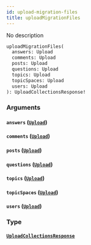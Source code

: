 ```yaml
---
id: upload-migration-files
title: uploadMigrationFiles
---
```


No description

```graphql
uploadMigrationFiles(
  answers: Upload
  comments: Upload
  posts: Upload
  questions: Upload
  topics: Upload
  topicSpaces: Upload
  users: Upload
): UploadCollectionsResponse!

```

### Arguments

#### `answers` ([`Upload`](/docs/graphql/scalars/upload))

#### `comments` ([`Upload`](/docs/graphql/scalars/upload))

#### `posts` ([`Upload`](/docs/graphql/scalars/upload))

#### `questions` ([`Upload`](/docs/graphql/scalars/upload))

#### `topics` ([`Upload`](/docs/graphql/scalars/upload))

#### `topicSpaces` ([`Upload`](/docs/graphql/scalars/upload))

#### `users` ([`Upload`](/docs/graphql/scalars/upload))

### Type

#### [`UploadCollectionsResponse`](/docs/graphql/objects/upload-collections-response)
